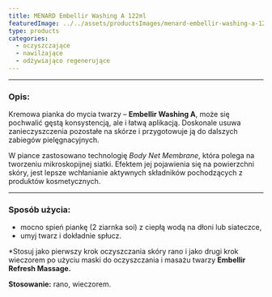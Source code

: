 ```yaml
---
title: MENARD Embellir Washing A 122ml
featuredImage: ../../assets/productsImages/menard-embellir-washing-a-122ml.png
type: products
categories:
  - oczyszczające
  - nawilżające
  - odżywiająco regenerujące
---
```



<Embellir />

---

<h3>Opis:</h3>

Kremowa pianka do mycia twarzy – **Embellir Washing A**, może się pochwalić gęstą konsystencją, ale i łatwą aplikacją. Doskonale usuwa zanieczyszczenia pozostałe na skórze i przygotowuje ją do dalszych zabiegów pielęgnacyjnych.

W piance zastosowano technologię _Body Net Membrane_, która polega na tworzeniu mikroskopijnej siatki. Efektem jej pojawienia się na powierzchni skóry, jest lepsze wchłanianie aktywnych składników pochodzących z produktów kosmetycznych.

---

### Sposób użycia:

- mocno spień piankę (2 ziarnka soi) z ciepłą wodą na dłoni lub siateczce,
- umyj twarz i dokładnie spłucz.

\*Stosuj jako pierwszy krok oczyszczania skóry rano i jako drugi krok wieczorem po użyciu maski do oczyszczania i masażu twarzy **Embellir Refresh Massage.**

**Stosowanie:** rano, wieczorem.
